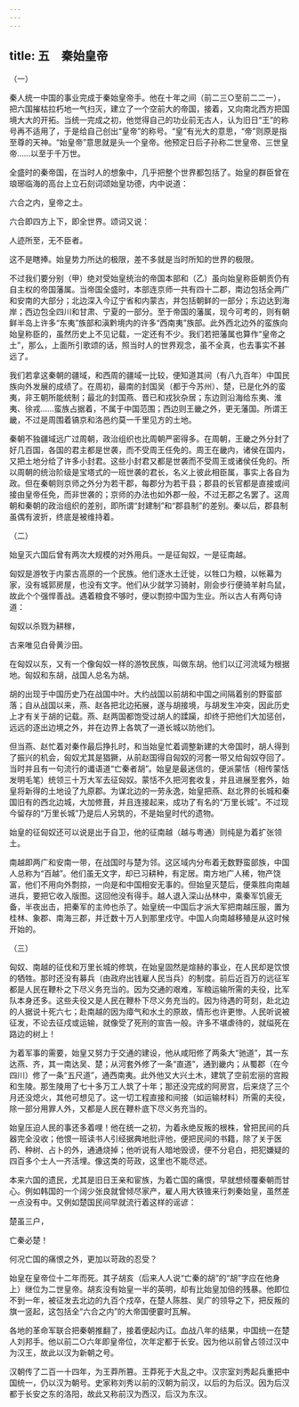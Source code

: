 ```yaml
---
---
---
```

title: 五　秦始皇帝
---




（一）


秦人统一中国的事业完成于秦始皇帝手。他在十年之间（前二三○至前二二一），把六国摧枯拉朽地一气扫灭，建立了一个空前大的帝国，接着，又向南北西方把国境大大的开拓。当统一完成之初，他觉得自己的功业前无古人，认为旧日“王”的称号再不适用了，于是给自己创出“皇帝”的称号。“皇”有光大的意思，“帝”则原是指至尊的天神。“始皇帝”意思就是头一个皇帝。他预定日后子孙称二世皇帝、三世皇帝……以至于千万世。

全盛时的秦帝国，在当时人的想象中，几乎把整个世界都包括了。始皇的群臣曾在琅琊临海的高台上立石刻词颂始皇功德，内中说道：





六合之内，皇帝之土。





六合即四方上下，即全世界。颂词又说：





人迹所至，无不臣者。





这不是瞎捧。始皇势力所达的极限，差不多就是当时所知的世界的极限。

不过我们要分别（甲）绝对受始皇统治的帝国本部和（乙）虽向始皇称臣朝贡仍有自主权的帝国藩属。当帝国全盛时，本部连京师一共有四十二郡，南边包括全两广和安南的大部分；北边深入今辽宁省和内蒙古，并包括朝鲜的一部分；东边达到海岸；西边包全四川和甘肃、宁夏的一部分。至于帝国的藩属，现今可考的，则有朝鲜半岛上许多“东夷”族部和滇黔境内的许多“西南夷”族部。此外西北边外的蛮族向始皇称臣的，虽然历史上不见记载，一定还有不少。我们若把藩属也算作“皇帝之土”，那么，上面所引歌颂的话，照当时人的世界观念，虽不全真，也去事实不甚远了。

我们若拿这秦朝的疆域，和西周的疆域一比较，便知道其间（有八九百年）中国民族向外发展的成绩了。在周初，最南的封国吴（都于今苏州）、楚，已是化外的蛮夷，非王朝所能统制；最北的封国燕、晋已和戎狄杂居；东边则沿海给东夷、淮夷、徐戎……蛮族占据着，不属于中国范围；西边则王畿之外，更无藩国。所谓王畿，不过是周围着镐京和洛邑约莫一千里见方的土地。

秦朝不独疆域远广过周朝，政治组织也比周朝严密得多。在周朝，王畿之外分封了好几百国，各国的君主都是世袭，而不受周王任免的。周王在畿内，诸侯在国内，又把土地分给了许多小封君。这些小封君又都是世袭而不受周王或诸侯任免的。所以周朝的统治阶级是宝塔式的一班世袭的君长，名义上彼此相臣属，事实上各自为政。但在秦朝则京师之外分为若干郡，每郡分为若干县；郡县的长官都是直接或间接由皇帝任免，而非世袭的；京师的办法也如外郡一般，不过无郡之名罢了。这周朝和秦朝的政治组织的差别，即所谓“封建制”和“郡县制”的差别。秦以后，郡县制虽偶有波折，终底是被维持着。





（二）


始皇灭六国后曾有两次大规模的对外用兵。一是征匈奴，一是征南越。

匈奴是游牧于内蒙古高原的一个民族。他们逐水土迁徙，以牲口为粮，以帐幕为家，没有城郭房屋，也没有文字。他们从少就学习骑射，刚会步行便骑羊射鸟鼠，故此个个强悍善战。遇着粮食不够时，便以剽掠中国为生业。所以古人有两句诗道：





匈奴以杀戮为耕稼，

古来唯见白骨黄沙田。





在匈奴以东，又有一个像匈奴一样的游牧民族，叫做东胡。他们以辽河流域为根据地。匈奴和东胡，战国人总名为胡。

胡的出现于中国历史乃在战国中叶。大约战国以前胡和中国之间隔着别的野蛮部落；自从战国以来，燕、赵各把北边拓展，遂与胡接境，与胡发生冲突，因此历史上才有关于胡的记载。燕、赵两国都饱受过胡人的蹂躏，却终于把他们大加惩创，远远的逐出边境之外，并在边界上各筑了一道长城以防他们。

但当燕、赵忙着对秦作最后挣扎时，和当始皇忙着调整新建的大帝国时，胡人得到了振兴的机会，匈奴尤其是猖獗，从前赵国得自匈奴的河套一带又给匈奴夺回了。当时并且有一句流行的谶语道“亡秦者胡”。始皇是最迷信的，便派蒙恬（相传蒙恬发明毛笔）统领三十万大军去征匈奴。蒙恬不久把河套收复，并且进展至套外，始皇将新得的土地设了九原郡。为谋北边的一劳永逸，始皇把燕、赵北界的长城和秦国旧有的西北边城，大加修葺，并且连接起来，成功了有名的“万里长城”。不过现今留存的“万里长城”乃是后人另筑的，不是始皇时代的遗物。

始皇的征匈奴还可以说是出于自卫，他的征南越（越与粤通）则纯是为着扩张领土。

南越即两广和安南一带，在战国时与楚为邻。这区域内分布着无数野蛮部族，中国人总称为“百越”。他们虽无文字，却已习耕种，有定居。南方地广人稀，物产饶富，他们不用向外剽掠，一向是和中国相安无事的。但始皇灭楚后，便乘胜向南越进兵，要把它收入版图。这回他没有得手。越人退入深山丛林中，乘秦军饥疲无备，半夜出击，把秦军的主帅也杀了。始皇统一中国后才派大军把南越压服，置为桂林、象郡、南海三郡，并迁数十万人到那里戍守。中国人向南越移殖是从这时候开始的。





（三）


匈奴、南越的征伐和万里长城的修筑，在始皇固然是煊赫的事业，在人民却是饮恨的牺牲。那时还没有募兵（由政府出钱雇人民当兵）的制度。前后近百万的远征军都是人民在鞭朴之下尽义务充当的。因为交通的艰难，军粮运输所需的夫役，比军队本身还多。这些夫役又是人民在鞭朴下尽义务充当的。因为待遇的苛刻，赴北边的人据说十死六七；赴南越的因为瘴气和水土的原故，情形也许更惨。人民听说被征发，不论去征戍或运输，就像受了死刑的宣告一般。许多不堪虐待的，就缢死在路边的树上！

为着军事的需要，始皇又努力于交通的建设，他从咸阳修了两条大“驰道”，其一东达燕、齐，其一南达吴、楚；从河套外修了一条“直道”，通到畿内；从蜀郡（在今四川）修了一条“五尺道”，通西南夷。此外他又大兴土木，建筑了空前宏丽的宫殿和生陵。那生陵用了七十多万工人筑了十年；那还没完成的阿房宫，后来烧了三个月还没熄火，其他可想见了。这一切工程直接和间接（如运输材料）所需的夫役，除一部分用罪人外，又都是人民在鞭朴底下尽义务充当的。

始皇压迫人民的事还多着哩！他在统一之初，为着永绝反叛的根株，曾把民间的兵器完全没收；他恨一班读书人引经据典地批评他，便把民间的书籍，除了关于医药、种树、占卜的外，通通烧掉；他听说有人暗地毁谤，便不分皂白，把犯嫌疑的四百多个士人一齐活埋。像这类的苛政，这里也不能尽述。

本来六国的遗民，尤其是旧日王亲和宦族，为着亡国的痛恨，早就想倾覆秦朝而甘心。例如韩国的一个阔少张良就曾倾尽家产，雇人用大铁锥来行刺秦始皇，虽然差一点没有中。又例如楚国民间早就流行着这样的谣谚：





楚虽三户，

亡秦必楚！





何况亡国的痛恨之外，更加以苛政的忍受？

始皇在皇帝位十二年而死。其子胡亥（后来人人说“亡秦的胡”的“胡”字应在他身上）继位为二世皇帝。胡亥没有始皇一半的英明，却有比始皇加倍的残暴。他即位不到一年，被征发去北边的九百个戍卒，在楚人陈胜、吴广的领导之下，把反叛的旗一竖起，这包括全“六合之内”的大帝国便霎时瓦解。

各地的革命军联合把秦朝推翻了，接着便起内讧。血战八年的结果，中国统一在楚人刘邦手。他以前二○六年即皇帝位，次年定都于长安。因为他以前曾占领过汉中为汉王，故此以汉为新朝之号。

汉朝传了二百一十四年，为王莽所篡。王莽死于大乱之中。汉宗室刘秀起兵重把中国统一，仍以汉为朝号。史家称刘秀以前的汉朝为前汉，以后的为后汉。因为后汉都于长安之东的洛阳，故此又称前汉为西汉，后汉为东汉。